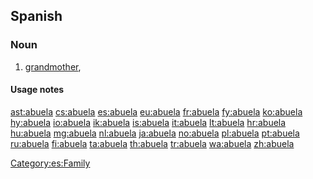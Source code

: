 ==Spanish==

===Noun===
{{es-noun|f|m=abuelo}}

# [[grandmother]], {{feminine of|abuelo|lang=es}}

====Usage notes====
{{es-note-noun-mf|abuelo}}

[[Category:es:Family]]

[[ast:abuela]]
[[cs:abuela]]
[[es:abuela]]
[[eu:abuela]]
[[fr:abuela]]
[[fy:abuela]]
[[ko:abuela]]
[[hy:abuela]]
[[io:abuela]]
[[ik:abuela]]
[[is:abuela]]
[[it:abuela]]
[[lt:abuela]]
[[hr:abuela]]
[[hu:abuela]]
[[mg:abuela]]
[[nl:abuela]]
[[ja:abuela]]
[[no:abuela]]
[[pl:abuela]]
[[pt:abuela]]
[[ru:abuela]]
[[fi:abuela]]
[[ta:abuela]]
[[th:abuela]]
[[tr:abuela]]
[[wa:abuela]]
[[zh:abuela]]